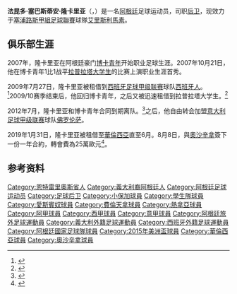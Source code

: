 {{noteta|G1=足球|G2=南美球會|G3=意甲|G4=西甲|G5=uefa
|1=zh-hans:隆卡里亚; zh-hk:朗卡尼亞; zh-tw:隆卡里亞}}
{{infobox Football biography
 | name = 法昆多·隆卡里亚<br>Facundo Roncaglia
 | image =
 | fullname = Facundo Sebastián Roncaglia
 | birth_date = {{Birth date and age|1987|02|10}}
 | birth_place = [[阿根廷|阿根廷]][[查亚里|查亚里]]         
 | height = {{height|meter=1.75}}
 | position = [[后卫_(足球)|后卫]]
 | currentclub = [[艾里斯利馬素足球會|艾里斯利馬素]]
 | clubnumber = 32
 | youthyears1 =   
 | youthclubs1 = [[小保加體育會|小保加]]
 | years1 = 2007–2012
 | years2 = 2009–2010
 | years3 = 2010–2011
 | years4 = 2012–2016
 | years5 = 2014–2015
 | years6 = 2016–2019
 | years7 = 2019
 | years8 = 2019–2021
 | years9 = 2021–
 | clubs1 = [[小保加體育會|小保加]]
 | clubs2 = → [[皇家西班牙人體育俱樂部|西班牙人]] (租借) 
 | clubs3 = → [[拉普拉塔大学生|拉普拉塔大学生]] (租借) 
 | clubs4 = [[佛罗伦萨足球俱乐部|佛罗伦萨]] 
 | clubs5 = → [[熱那亞板球與足球俱樂部|熱那亞]] (租借) 
 | clubs6 = [[皇家維戈塞爾塔俱樂部|維戈塞爾塔]]
 | clubs7 = [[華倫西亞足球會|華倫西亞]] (租借) 
 | clubs8 = [[奧沙辛拿體育會|奧沙辛拿]]
 | clubs9 = [[艾里斯利馬素足球會|艾里斯利馬素]]
 | caps1 = 88
 | caps2 = 21
 | caps3 = 25
 | caps4 = 67
 | caps5 = 32
 | caps6 = 64
 | caps7 = 7
 | caps8 = 33
 | caps9 = 3
 | goals1 = 6
 | goals2 = 0
 | goals3 = 0
 | goals4 = 4
 | goals5 = 0
 | goals6 = 2
 | goals7 = 0
 | goals8 = 2
 | goals9 = 0
 | nationalyears1 = 2013–
 | nationalteam1 = [[阿根廷國家足球隊|阿根廷]]
 | nationalcaps1 = 14
 | nationalgoals1 = 0
 | pcupdate = 2021年9月25日
 | ntupdate = 2017年3月28日
}}

'''法昆多·塞巴斯蒂安·隆卡里亚'''（{{lang|es|'''Facundo Sebastián Roncaglia'''}}，{{bd|1987年|2月10日|catIdx=Roncaglia, Facundo}}）是一名[[阿根廷|阿根廷]]足球运动员，司职[[后卫_(足球)|后卫]]，现效力于[[塞浦路斯甲組足球聯賽|塞浦路斯甲組足球聯賽]]球隊[[艾里斯利馬素足球會|艾里斯利馬素]]。

==俱乐部生涯==
2007年，隆卡里亚在阿根廷豪门[[小保加體育會|博卡青年]]开始职业足球生涯。2007年10月21日，他在博卡青年1比1战平[[拉普拉塔大学生|拉普拉塔大学生]]的比赛上演职业生涯首秀。

2009年7月27日，隆卡里亚被租借到[[西班牙足球甲级联赛|西班牙足球甲级联赛]]球队[[皇家西班牙人體育俱樂部|西班牙人]]。<ref>{{cite news|url=http://www.goal.com/es-la/news/1546/argentina/2009/07/27/1407224/boca-confirmado-facundo-roncaglia-se-va-cedido-al-espanyol|title=Boca: Confirmado, Facundo Roncaglia se va cedido al Espanyol|trans_title=Boca: Confirmed, Facundo Roncaglia loaned to Espanyol|publisher=Goal.com|language=es|date=27 July 2009|accessdate=5 July 2012|archive-date=2009-07-31|archive-url=https://web.archive.org/web/20090731171839/http://www.goal.com/es-la/news/1546/argentina/2009/07/27/1407224/boca-confirmado-facundo-roncaglia-se-va-cedido-al-espanyol|dead-url=no}}</ref>2009/10赛季结束后，他回归博卡青年，之后又被迅速租借到拉普拉塔大学生。<ref>{{cite news|url=http://www.ole.com.ar/estudiantes/Rorro-Torito_0_287371326.html|title=Con Rorro y el Torito|trans_title=With Rorro and Torito|publisher=Olé|language=es|date=26 June 2010|accessdate=27 June 2010|archive-date=2017-07-07|archive-url=https://web.archive.org/web/20170707162424/http://www.ole.com.ar/estudiantes/Rorro-Torito_0_287371326.html|dead-url=no}}</ref>

2012年7月，隆卡里亚和博卡青年合同到期离队。<ref>{{cite news|url=http://muyboca.com.ar/16996/roncaglia-y-una-renovacion-que-se-complica-cada-dia-mas|title=Roncaglia y una renovación que se complica cada día más|trans_title=Roncaglia and an increasingly difficult renewal|publisher=Muy Boca|language=es|date=4 May 2012|accessdate=5 July 2012|deadurl=yes|archiveurl=https://web.archive.org/web/20120623160030/http://muyboca.com.ar/16996/roncaglia-y-una-renovacion-que-se-complica-cada-dia-mas|archivedate=2012年6月23日}}</ref>之后，他自由转会加盟[[意大利足球甲级联赛|意大利足球甲级联赛]]球队[[佛罗伦萨足球俱乐部|佛罗伦萨]]。

2019年1月31日，隆卡里亚被租借至[[華倫西亞足球會|華倫西亞]]直至6月。8月8日，與[[奧沙辛拿體育會|奧沙辛拿]]簽下一份一年合約，轉會費為25萬歐元<ref>{{cite web|url=https://www.osasuna.es/noticia/_/13187/08-08-2019-osasuna-refuerza-su-defensa-con-roncaglia.html|title=Osasuna refuerza su defensa con Roncaglia|trans-title=Osasuna bolster defence with Roncaglia|publisher=CA Osasuna|language=es|date=8 August 2019|accessdate=9 August 2019|archive-url=https://web.archive.org/web/20190808215321/https://www.osasuna.es/noticia/_/13187/08-08-2019-osasuna-refuerza-su-defensa-con-roncaglia.html|archive-date=2019-08-08|dead-url=yes}}</ref>。

==参考资料==
{{reflist}}

{{2015年美洲國家盃足球賽阿根廷參賽名單}}
{{2016年美洲盃足球賽阿根廷參賽名單}}

{{DEFAULTSORT:Roncaglia, Facundo}}
[[Category:恩特雷里奧斯省人|Category:恩特雷里奧斯省人]]
[[Category:義大利裔阿根廷人|Category:義大利裔阿根廷人]]
[[Category:阿根廷足球运动员|Category:阿根廷足球运动员]]
[[Category:足球后卫|Category:足球后卫]]
[[Category:小保加球員|Category:小保加球員]]
[[Category:學生隊球員|Category:學生隊球員]]
[[Category:愛斯賓奴球員|Category:愛斯賓奴球員]]
[[Category:費倫天拿球員|Category:費倫天拿球員]]
[[Category:熱拿亞球員|Category:熱拿亞球員]]
[[Category:阿甲球員|Category:阿甲球員]]
[[Category:西甲球員|Category:西甲球員]]
[[Category:意甲球員|Category:意甲球員]]
[[Category:阿根廷旅外足球運動員|Category:阿根廷旅外足球運動員]]
[[Category:義大利外籍足球運動員|Category:義大利外籍足球運動員]]
[[Category:西班牙外籍足球運動員|Category:西班牙外籍足球運動員]]
[[Category:阿根廷國家足球隊球員|Category:阿根廷國家足球隊球員]]
[[Category:2015年美洲盃球員|Category:2015年美洲盃球員]]
[[Category:華倫西亞球員|Category:華倫西亞球員]]
[[Category:奧沙辛拿球員|Category:奧沙辛拿球員]]